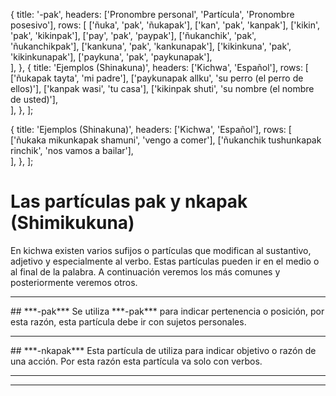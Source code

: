
  {
    title: '-pak',
    headers: ['Pronombre personal', 'Partícula', 'Pronombre posesivo'],
    rows: [
      ['ñuka', 'pak', 'ñukapak'],
      ['kan', 'pak', 'kanpak'],
      ['kikin', 'pak', 'kikinpak'],
      ['pay', 'pak', 'paypak'],
      ['ñukanchik', 'pak', 'ñukanchikpak'],
      ['kankuna', 'pak', 'kankunapak'],
      ['kikinkuna', 'pak', 'kikinkunapak'],
      ['paykuna', 'pak', 'paykunapak'],        
    ],
  },
  {
    title: 'Ejemplos (Shinakuna)',
    headers: ['Kichwa', 'Español'],
    rows: [
      ['ñukapak tayta', 'mi padre'],
      ['paykunapak allku', 'su perro (el perro de ellos)'],
      ['kanpak wasi', 'tu casa'],
      ['kikinpak shuti', 'su nombre (el nombre de usted)'],        
    ],
  },
];

  {
    title: 'Ejemplos (Shinakuna)',
    headers: ['Kichwa', 'Español'],
    rows: [
      ['ñukaka mikunkapak shamuni', 'vengo a comer'],
      ['ñukanchik tushunkapak rinchik', 'nos vamos a bailar'],       
    ],
  },
];

# **Las partículas pak y nkapak (Shimikukuna)**
En kichwa existen varios sufijos o partículas que modifican al sustantivo, 
adjetivo y especialmente al verbo. Estas partículas pueden ir en el medio o al 
final de la palabra.
A  continuación veremos los más comunes y posteriormente veremos otros.
<hr />  
## ***-pak***
Se utiliza ***-pak*** para indicar pertenencia o posición, por esta razón, esta 
partícula debe ir con sujetos personales.  
<ComicSpeechBubble text="Los pronombres personales, combinados con la partícula -pak, forman los pronombres posesivos." character = "humu"/>
<TablesWithTabs tables={tablesData} />
<hr />
## ***-nkapak***
Esta partícula de utiliza para indicar objetivo o razón de una acción. Por esta razón esta partícula va solo con verbos. 
<TablesWithTabs tables={tablesData2} />
<hr />
<ComicSpeechBubble text="¡Excelente trabajo! Esto concluye la lección de las particulas pak y nkapak." character = "humuFeliz" alignment="right"/>
<hr />
<Quiz lecture="grammar-1-2" />
